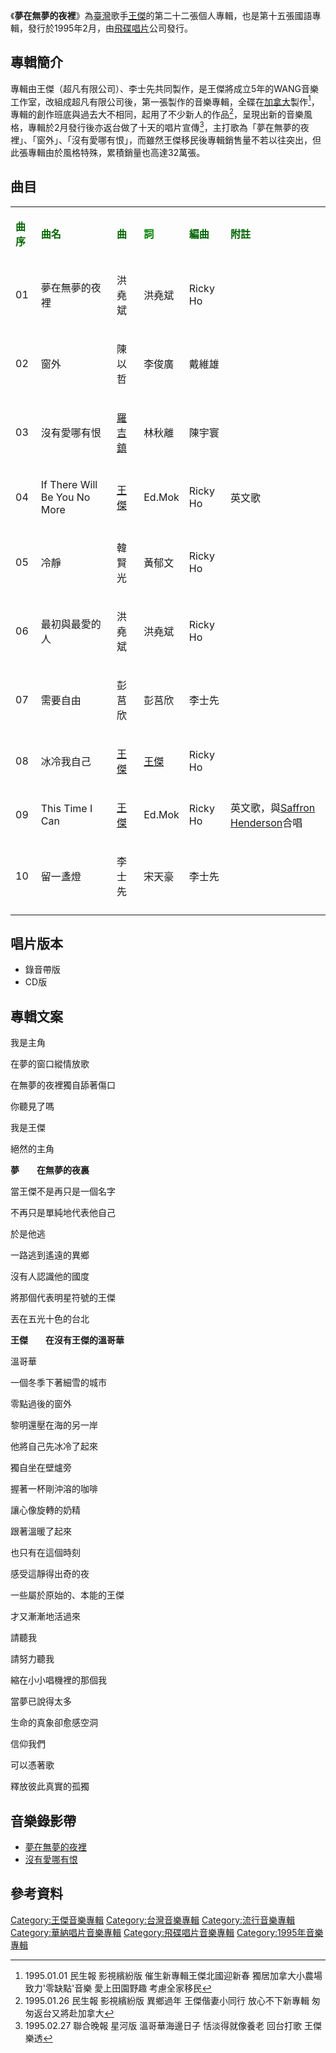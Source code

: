 {{Infobox album <!-- See Wikipedia:WikiProject_Albums -->
| name       = 夢在無夢的夜裡
| type       = [[專輯|專輯]]
| artist     = [[王傑_(歌手)|王傑]]
| cover      = Dave_wangCD_22.jpg
<!-- 未知參數 | background = orange -->
| released   = 1995年2月
| recorded   = 1994年-1995年
| genre      = [[國語流行音樂|國語流行音樂]]
| label      = [[飛碟唱片|飛碟唱片]]
| prev_title = [[候鳥_(王傑專輯)|候鳥]]
| prev_year  = 1994
| next_title = [[情願不自由|情願不自由]]
| next_year  = 1995
}}
《'''夢在無夢的夜裡'''》為[[臺灣|臺灣]]歌手[[王傑_(歌手)|王傑]]的第二十二張個人專輯，也是第十五張國語專輯，發行於1995年2月，由[[飛碟唱片|飛碟唱片]]公司發行。
==專輯簡介==
專輯由王傑（超凡有限公司）、李士先共同製作，是王傑將成立5年的WANG音樂工作室，改組成超凡有限公司後，第一張製作的音樂專輯，全碟在[[加拿大|加拿大]]製作<ref>1995.01.01 民生報 影視繽紛版 催生新專輯王傑北國迎新春 獨居加拿大小農場 致力'零缺點'音樂 愛上田園野趣 考慮全家移民</ref>，專輯的創作班底與過去大不相同，起用了不少新人的作品<ref>1995.01.26 民生報 影視繽紛版 異鄉過年 王傑偕妻小同行 放心不下新專輯 匆匆返台又將赴加拿大</ref>，呈現出新的音樂風格，專輯於2月發行後亦返台做了十天的唱片宣傳<ref>1995.02.27 聯合晚報 星河版 溫哥華海邊日子 恬淡得就像養老 回台打歌 王傑樂透</ref>，主打歌為「夢在無夢的夜裡」、「窗外」、「沒有愛哪有恨」，而雖然王傑移民後專輯銷售量不若以往突出，但此張專輯由於風格特殊，累積銷量也高達32萬張。

==曲目==
{| class="wikitable"
|-
| <font color=darkgreen>'''曲序'''</font> || <font color=darkgreen>'''曲名'''</font> || <font 

color=darkgreen>'''曲'''</font> || <font color=green>'''詞'''</font> || <font color=darkgreen>'''編曲'''</font> || 

<font color=darkgreen>'''附註'''</font> 
|-
| 01 || 夢在無夢的夜裡 || 洪堯斌  || 洪堯斌 || Ricky Ho || 
|-
| 02 || 窗外 || 陳以哲 || 李俊廣 || 戴維雄 ||
|-
| 03 || 沒有愛哪有恨 || [[羅吉鎮|羅吉鎮]] || 林秋離 || 陳宇寰  || 
|-
| 04 || If There Will Be You No More ||[[王傑_(歌手)|王傑]] || Ed.Mok || Ricky Ho ||英文歌
|-
| 05 || 冷靜 ||韓賢光 || 黃郁文 || Ricky Ho || 
|-
| 06 || 最初與最愛的人  || 洪堯斌 || 洪堯斌 || Ricky Ho ||
|-
| 07 || 需要自由 || 彭莒欣|| 彭莒欣 || 李士先 || 
|-
| 08 || 冰冷我自己   || [[王傑_(歌手)|王傑]] ||[[王傑_(歌手)|王傑]] || Ricky Ho || 
|-
| 09 || This Time I Can ||[[王傑_(歌手)|王傑]] || Ed.Mok || Ricky Ho || 英文歌，與[[w:en:Saffron_Henderson|Saffron Henderson]]合唱
|-
| 10 || 留一盞燈  || 李士先 || 宋天豪   ||李士先 || 
|-
|}

== 唱片版本 ==
* 錄音帶版
* CD版
==專輯文案==

我是主角 

在夢的窗口縱情放歌 

在無夢的夜裡獨自舔著傷口 

你聽見了嗎 

我是王傑 

絕然的主角


'''夢　　在無夢的夜裏'''

當王傑不是再只是一個名字 

不再只是單純地代表他自己

於是他逃 

一路逃到遙遠的異鄉 

沒有人認識他的國度

將那個代表明星符號的王傑 

丟在五光十色的台北

'''王傑　　在沒有王傑的溫哥華'''

溫哥華 

一個冬季下著細雪的城市 

零點過後的窗外

黎明還壓在海的另一岸 

他將自己先冰冷了起來

獨自坐在壁爐旁 

握著一杯剛沖溶的咖啡 

讓心像旋轉的奶精 

跟著溫暖了起來

也只有在這個時刻 

感受這靜得出奇的夜

一些屬於原始的、本能的王傑 

才又漸漸地活過來



請聽我 

請努力聽我 

縮在小小唱機裡的那個我

當夢已說得太多 

生命的真象卻愈感空洞

信仰我們 

可以憑著歌 

釋放彼此真實的孤獨

== 音樂錄影帶 ==
* [https://www.youtube.com/watch?v=euB4kVJ3MCE&index=19&list=PLvVNZSE0M_YdWuxQLUGgz0odQ1MhH5v_L 夢在無夢的夜裡]
* [https://www.youtube.com/watch?v=PbGY3SYtB_w&list=PLvVNZSE0M_YdWuxQLUGgz0odQ1MhH5v_L&index=42 沒有愛哪有恨] {{Wayback|url=https://www.youtube.com/watch?v=PbGY3SYtB_w&list=PLvVNZSE0M_YdWuxQLUGgz0odQ1MhH5v_L&index=42 |date=20220301085211 }}

==參考資料==
{{reflist}}

{{王傑 (歌手)}}

[[Category:王傑音樂專輯|Category:王傑音樂專輯]]
[[Category:台灣音樂專輯|Category:台灣音樂專輯]]
[[Category:流行音樂專輯|Category:流行音樂專輯]]
[[Category:華納唱片音樂專輯|Category:華納唱片音樂專輯]]
[[Category:飛碟唱片音樂專輯|Category:飛碟唱片音樂專輯]]
[[Category:1995年音樂專輯|Category:1995年音樂專輯]]